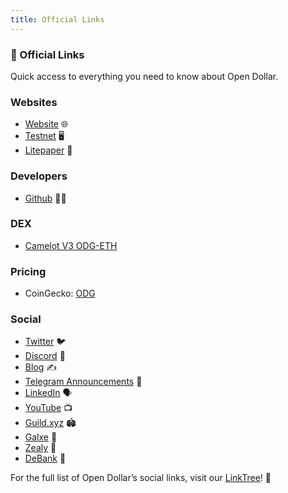```yaml
---
title: Official Links
---
```


### 🔗 Official Links

Quick access to everything you need to know about Open Dollar.

### Websites

* [Website](https://www.opendollar.com/) 🌐
* [Testnet](https://www.opendollar.com/testnet) 🖥️
* [Litepaper](https://www.opendollar.com/lite-paper) 📄

### Developers

* [Github](https://github.com/open-dollar) 👨‍💻

### DEX

* [Camelot V3 ODG-ETH](https://info.camelot.exchange/pair/v3/0xf935263c9950eb2881ff58bd6a76c3d2564a78d5)

### Pricing

* CoinGecko: [ODG](https://www.coingecko.com/en/coins/open-dollar-governance)

### Social

* [Twitter](https://twitter.com/open_dollar) 🐦
* [Discord](https://discord.com/invite/UbTUfuGBrS) 💬
* [Blog](https://mirror.xyz/0x8a81CEeb0a12998616F1aB932cDbc941F0d539E9) ✍️
* [Telegram Announcements](https://t.me/open_dollar) 📢
* [LinkedIn](https://www.linkedin.com/company/opendollar) 🗣️
* [YouTube](https://www.youtube.com/@OpenDollar) 📺
* [Guild.xyz](https://guild.xyz/opendollar) 🏟️
* [Galxe](https://galxe.com/opendollar) 🎯
* [Zealy](https://zealy.io/c/opendollar/questboard) 🎯
* [DeBank](https://debank.com/official/Open_Dollar) 💬

For the full list of Open Dollar’s social links, visit our [LinkTree](https://linktr.ee/opendollar)! 🌳
